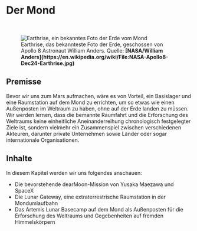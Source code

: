 
# Der Mond

<ReadingTime />
<AudioPlayer ident="moon/introduction" />

<br/>
<figure>
<Image src={require(".//../../resources/images/moon.png")} alt="Earthrise, ein bekanntes Foto der Erde vom Mond" />
<figcaption style={{ color: "rgb(156, 156, 156)", fontSize: "14px", marginTop: "2px" }}>Earthrise, das bekannteste Foto der Erde, geschossen von Apollo 8 Astronaut William Anders. Quelle: <strong>[NASA/William Anders](https://en.wikipedia.org/wiki/File:NASA-Apollo8-Dec24-Earthrise.jpg)</strong></figcaption>
</figure>

## Premisse
Bevor wir uns zum Mars aufmachen, wäre es von Vorteil, ein Basislager und eine Raumstation auf dem Mond zu errichten, um so etwas wie einen Außenposten im Weltraum zu haben, ohne auf der Erde landen zu müssen. Wir werden lernen, dass die bemannte Raumfahrt und die Erforschung des Weltraums keine einheitliche Aneinanderreihung chronologisch festgelegter Ziele ist, sondern vielmehr ein Zusammenspiel zwischen verschiedenen Akteuren, darunter private Unternehmen sowie Länder oder sogar internationale Organisationen.

## Inhalte
In diesem Kapitel werden wir uns folgendes anschauen:

- Die bevorstehende dearMoon-Mission von Yusaka Maezawa und SpaceX
- Die Lunar Gateway, eine extraterrestrische Raumstation in der Mondumlaufbahn
- Das Artemis Lunar Basecamp auf dem Mond als Außenposten für die Erforschung des Weltraums und Gegebenheiten auf fremden Himmelskörpern

<SaveArticleSection article="moon-introduction"/>